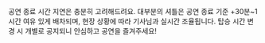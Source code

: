 공연 종료 시간 지연은 충분히 고려해드려요. 대부분의 셔틀은 공연 종료 기준 +30분~1시간 여유 있게 배차되며, 현장 상황에 따라 기사님과 실시간 조율됩니다.
탑승 시간 변경 시 개별로 공지되니 안심하고 공연을 즐겨주세요!